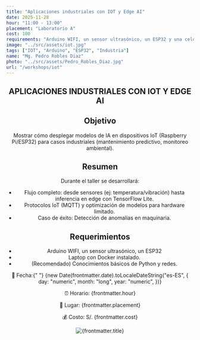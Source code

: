 ```yaml
---
title: "Aplicaciones industriales con IOT y Edge AI"
date: 2025-11-28
hour: "11:00 - 13:00"
placement: "Laboratorio A"
cost: 100
requirements: "Arduino WIFI, un sensor ultrasónico, un ESP32 y una celda de carga (Opcionales)"
image: "../src/assets/iot.jpg"
tags: ["IOT", "Arduino", "ESP32", "Industria"]
name: "Mg. Pedro Robles Diaz"
photo: "../src/assets/Pedro_Robles_Diaz.jpg"
url: "/workshops/iot"
---
```



<Layout>
  <Header />
  <section
    class="w-full h-screen bg-cover bg-center relative overflow-hidden"
    style={`background-image: url('/Talleres.webp'); background-size: cover; background-position: center;`}
  >
    <div class="absolute w-full h-full bg-[#000415]/90 top-0 z-30 grid place-content-center">
      <div class="w-5xl mx-auto flex flex-col justify-center items-center text-white">
        <h1 class="text-3xl font-bold mb-6 text-[#00A6CC] text-center">
          APLICACIONES INDUSTRIALES CON IOT Y EDGE AI
        </h1>
        <div class="mb-6 flex flex-row justify-center items-center gap-10">
          <div class="w-3xl">
            <h2 class="text-[1.3rem] font-bold my-2">Objetivo</h2>
            <p class="text-lg text-gray-200">Mostrar cómo desplegar modelos de IA en dispositivos IoT (Raspberry Pi/ESP32) para casos industriales (mantenimiento predictivo, monitoreo ambiental).</p>
            <h2 class="text-[1.3rem] font-bold my-2">Resumen</h2>
            <p class="text-lg text-gray-200">Durante el taller se desarrollará:</p>
            <ul class="list-disc pl-6">
              <li class="text-lg text-gray-200">
                Flujo completo: desde sensores (ej: temperatura/vibración) hasta inferencia en edge con TensorFlow Lite.
              </li>
              <li class="text-lg text-gray-200">
                Protocolos IoT (MQTT) y optimización de modelos para hardware limitado.
              </li>
              <li class="mb-2 text-lg text-gray-200">
                Caso de éxito: Detección de anomalías en maquinaria.
              </li>
            </ul>
            <h2 class="text-[1.3rem] font-bold my-2">Requerimientos</h2>
            <ul class="list-disc pl-6">
              <li class="text-lg text-gray-200">
                Arduino WIFI, un sensor ultrasónico, un ESP32
              </li>
              <li class="text-lg text-gray-200">
                Laptop con Docker instalado.
              </li>
              <li class="text-lg text-gray-200 mb-4">
                (Recomendado) Conocimientos básicos de Python y redes.
              </li>
            </ul>
            <p class="text-lg">
              <span class="font-bold">📅 Fecha:</span>{" "}
              {new Date(frontmatter.date).toLocaleDateString("es-ES", {
                day: "numeric",
                month: "long",
                year: "numeric",
              })}
            </p>
            <p class="text-lg">
              <span class="font-bold">⏰ Horario: </span>{frontmatter.hour}
            </p>
            <p class="text-lg">
              <span class="font-bold">🏢 Lugar: </span>{frontmatter.placement}
            </p>
            <p class="text-lg">
              <span class="font-bold">💰 Costo: </span>S/. {frontmatter.cost}
            </p>
          </div>
          <div class="mb-6 flex flex-col">
            <img src={frontmatter.image} alt={frontmatter.title} class="w-md h-md object-cover"/>
          </div>
        </div>
      </div>
    </div>
  </section>
  <Footer />
</Layout>
